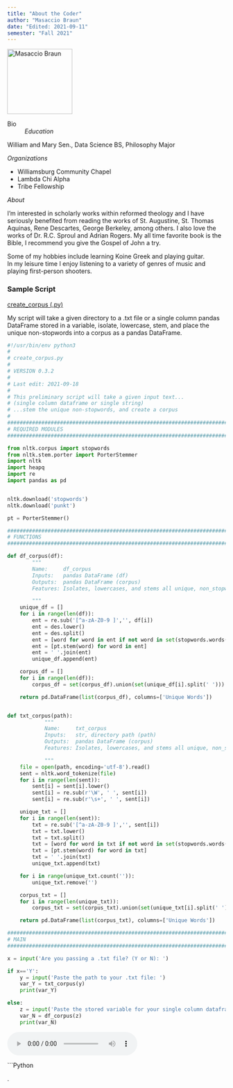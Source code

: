 ```yaml
---
title: "About the Coder"
author: "Masaccio Braun"
date: "Edited: 2021-09-11"
semester: "Fall 2021"
---
```


![][twd]

[twd]: https://raw.githubusercontent.com/rosslh/Interactive-Python-Mandelbrot/master/pictures/image.png 'Masaccio Braun' {width=150 height=150}

Bio
:   
*Education*

  William and Mary Sen., Data Science BS, Philosophy Major

*Organizations*

  - Williamsburg Community Chapel
  - Lambda Chi Alpha
  - Tribe Fellowship

*About*

I'm interested in scholarly works within reformed theology and I have seriously benefited from reading the works of St. Augustine, St. Thomas Aquinas, Rene Descartes, George Berkeley, among others.
I also love the works of Dr. R.C. Sproul and Adrian Rogers.  My all time favorite book is the Bible, I recommend you give the Gospel of John a try.

Some of my hobbies include learning Koine Greek and playing guitar.  
In my leisure time I enjoy listening to a variety of genres of music and playing first-person shooters.

### Sample Script
[create_corpus (.py)](scripts/create_corpus.py)

My script will take a given directory to a .txt file or a single column pandas DataFrame stored in a variable, isolate, lowercase, stem, and place the unique non-stopwords into a corpus as a pandas DataFrame.

``` python
#!/usr/bin/env python3
#
# create_corpus.py
#
# VERSION 0.3.2
#
# Last edit: 2021-09-18
#
# This preliminary script will take a given input text...
# (single column dataframe or single string)
# ...stem the unique non-stopwords, and create a corpus
#
##############################################################################
# REQUIRED MODULES
##############################################################################

from nltk.corpus import stopwords
from nltk.stem.porter import PorterStemmer
import nltk
import heapq
import re
import pandas as pd


nltk.download('stopwords')
nltk.download('punkt')

pt = PorterStemmer()

##############################################################################
# FUNCTIONS
##############################################################################

def df_corpus(df):
        """
        Name:     df_corpus
        Inputs:   pandas DataFrame (df)
        Outputs:  pandas DataFrame (corpus)
        Features: Isolates, lowercases, and stems all unique, non_stopwords.

        """
    unique_df = []
    for i in range(len(df)):
        ent = re.sub('[^a-zA-Z0-9 ]','', df[i])
        ent = des.lower()
        ent = des.split()
        ent = [word for word in ent if not word in set(stopwords.words('english'))]
        ent = [pt.stem(word) for word in ent]
        ent = ' '.join(ent)
        unique_df.append(ent)

    corpus_df = []
    for i in range(len(df)):
        corpus_df = set(corpus_df).union(set(unique_df[i].split(' ')))

    return pd.DataFrame(list(corpus_df), columns=['Unique Words'])


def txt_corpus(path):
            """
            Name:     txt_corpus
            Inputs:   str, directory path (path)
            Outputs:  pandas DataFrame (corpus)
            Features: Isolates, lowercases, and stems all unique, non_stopwords.

            """
    file = open(path, encoding='utf-8').read()
    sent = nltk.word_tokenize(file)
    for i in range(len(sent)):
        sent[i] = sent[i].lower()
        sent[i] = re.sub(r'\W', ' ', sent[i])
        sent[i] = re.sub(r'\s+', ' ', sent[i])

    unique_txt = []
    for i in range(len(sent)):
        txt = re.sub('[^a-zA-Z0-9 ]','', sent[i])
        txt = txt.lower()
        txt = txt.split()
        txt = [word for word in txt if not word in set(stopwords.words('english'))]
        txt = [pt.stem(word) for word in txt]
        txt = ' '.join(txt)
        unique_txt.append(txt)

    for i in range(unique_txt.count('')):
        unique_txt.remove('')

    corpus_txt = []
    for i in range(len(unique_txt)):
        corpus_txt = set(corpus_txt).union(set(unique_txt[i].split(' ')))

    return pd.DataFrame(list(corpus_txt), columns=['Unique Words'])

##############################################################################
# MAIN
##############################################################################

x = input('Are you passing a .txt file? (Y or N): ')

if x=='Y':
    y = input('Paste the path to your .txt file: ')
    var_Y = txt_corpus(y)
    print(var_Y)

else:
    z = input('Paste the stored variable for your single column dataframe: ')
    var_N = df_corpus(z)
    print(var_N)
```

<audio controls>
<source src="audio/create_corpus.mp3">
</audio>

```Python





.
